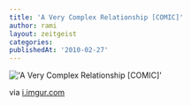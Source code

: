 ```yaml
---
title: 'A Very Complex Relationship [COMIC]'
author: rami
layout: zeitgeist
categories:
publishedAt: '2010-02-27'
---
```


!['A Very Complex Relationship [COMIC]'](/assets/images/content/zeitgeist/a-very-complex-relationship.jpg)

via <a href="http://i.imgur.com/14GID.jpg">i.imgur.com</a>
